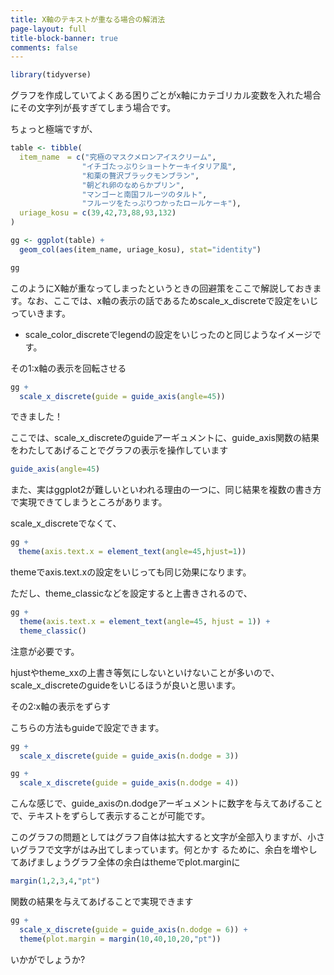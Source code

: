 ```yaml
---
title: X軸のテキストが重なる場合の解消法
page-layout: full
title-block-banner: true
comments: false
---
```


```r
library(tidyverse)
```

グラフを作成していてよくある困りごとがx軸にカテゴリカル変数を入れた場合にその文字列が長すぎてしまう場合です。

ちょっと極端ですが、

```r
table <- tibble(
  item_name　= c("究極のマスクメロンアイスクリーム",
                "イチゴたっぷりショートケーキイタリア風",
                "和栗の贅沢ブラックモンブラン",
                "朝どれ卵のなめらかプリン",
                "マンゴーと南国フルーツのタルト",
                "フルーツをたっぷりつかったロールケーキ"),
  uriage_kosu = c(39,42,73,88,93,132)
)

gg <- ggplot(table) + 
  geom_col(aes(item_name, uriage_kosu), stat="identity")

gg
```

このようにX軸が重なってしまったというときの回避策をここで解説しておきます。なお、ここでは、x軸の表示の話であるためscale_x_discreteで設定をいじっていきます。

* scale_color_discreteでlegendの設定をいじったのと同じようなイメージです。

その1:x軸の表示を回転させる

```r
gg +
  scale_x_discrete(guide = guide_axis(angle=45))
```

できました！

ここでは、scale_x_discreteのguideアーギュメントに、guide_axis関数の結果をわたしてあげることでグラフの表示を操作しています

```r
guide_axis(angle=45)
```

また、実はggplot2が難しいといわれる理由の一つに、同じ結果を複数の書き方で実現できてしまうところがあります。

scale_x_discreteでなくて、

```r
gg +
　theme(axis.text.x = element_text(angle=45,hjust=1))
```

themeでaxis.text.xの設定をいじっても同じ効果になります。

ただし、theme_classicなどを設定すると上書きされるので、

```r
gg +
  theme(axis.text.x = element_text(angle=45, hjust = 1)) +
  theme_classic()
```

注意が必要です。

hjustやtheme_xxの上書き等気にしないといけないことが多いので、scale_x_discreteのguideをいじるほうが良いと思います。

その2:x軸の表示をずらす

こちらの方法もguideで設定できます。

```r
gg +
  scale_x_discrete(guide = guide_axis(n.dodge = 3))

gg + 
  scale_x_discrete(guide = guide_axis(n.dodge = 4))
```

こんな感じで、guide_axisのn.dodgeアーギュメントに数字を与えてあげることで、テキストをずらして表示することが可能です。

このグラフの問題としてはグラフ自体は拡大すると文字が全部入りますが、小さいグラフで文字がはみ出てしまっています。何とかす
るために、余白を増やしてあげましょうグラフ全体の余白はthemeでplot.marginに

```r
margin(1,2,3,4,"pt")
```

関数の結果を与えてあげることで実現できます

```r
gg + 
  scale_x_discrete(guide = guide_axis(n.dodge = 6)) +
  theme(plot.margin = margin(10,40,10,20,"pt"))
```

いかがでしょうか?
